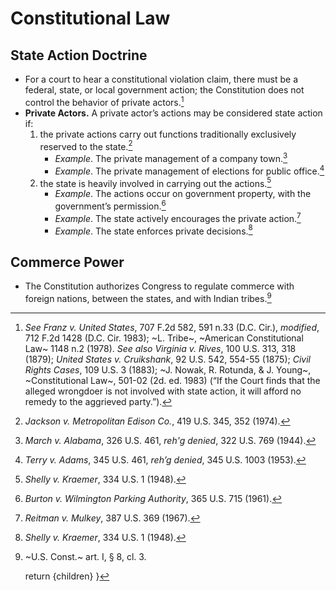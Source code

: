 
# Constitutional Law
## State Action Doctrine
- For a court to hear a constitutional violation claim, there must be a federal, state, or local government action; the Constitution does not control the behavior of private actors.[^state_action_origin]
- __Private Actors.__ A private actor’s actions may be considered state action if:
	1. the private actions carry out functions traditionally exclusively reserved to the state.[^jackson]
		- _Example_. The private management of a company town.[^marsh]
		- _Example_. The private management of elections for public office.[^terry_v_adams]
	2. the state is heavily involved in carrying out the actions.[^shelley_v_kraemer]
		- _Example_. The actions occur on government property, with the government’s permission.[^burton]
		- _Example_. The state actively encourages the private action.[^reitman]
		- _Example_. The state enforces private decisions.[^shelley_v_kraemer_2]

[^state_action_origin]: _See_ _Franz v. United States_, 707 F.2d 582, 591 n.33 (D.C. Cir.), _modified_, 712 F.2d 1428 (D.C. Cir. 1983); ~L. Tribe~, ~American Constitutional Law~ 1148 n.2 (1978). _See also_ _Virginia v. Rives_, 100 U.S. 313, 318 (1879); _United States v. Cruikshank_, 92 U.S. 542, 554-55 (1875); _Civil Rights Cases_, 109 U.S. 3 (1883); ~J. Nowak, R. Rotunda, & J. Young~, ~Constitutional Law~, 501-02 (2d. ed. 1983) (“If the Court finds that the alleged wrongdoer is not involved with state action, it will afford no remedy to the aggrieved party.”).
[^jackson]: _Jackson v. Metropolitan Edison Co._, 419 U.S. 345, 352 (1974).
[^marsh]: _March v. Alabama_, 326 U.S. 461, _reh'g denied_, 322 U.S. 769 (1944).
[^terry_v_adams]: _Terry v. Adams_, 345 U.S. 461, _reh’g denied_, 345 U.S. 1003 (1953). 
[^shelley_v_kraemer]: _Shelly v. Kraemer_, 334 U.S. 1 (1948).
[^burton]: _Burton v. Wilmington Parking Authority_, 365 U.S. 715 (1961).
[^reitman]: _Reitman v. Mulkey_, 387 U.S. 369 (1967).
[^shelley_v_kraemer_2]: _Shelly v. Kraemer_, 334 U.S. 1 (1948).

## Commerce Power
- The Constitution authorizes Congress to regulate commerce with foreign nations, between the states, and with Indian tribes.[^art1_s8_cl3]

[^art1_s8_cl3]: ~U.S. Const.~ art. I, § 8, cl. 3.



	return <MdxLayout>{children}</MdxLayout>
}
